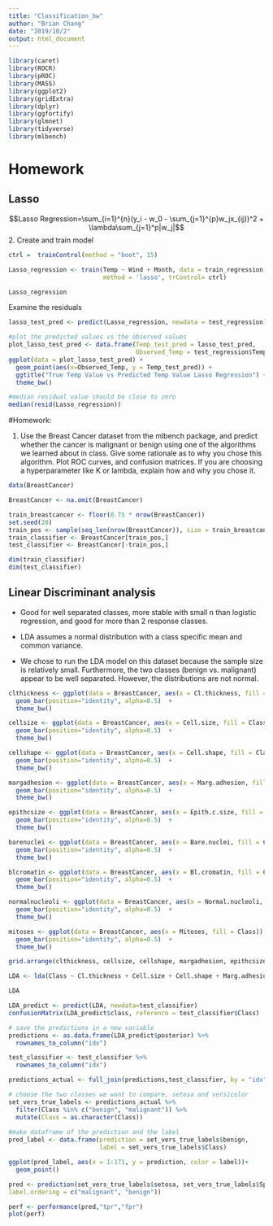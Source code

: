 ```yaml
---
title: "Classification_hw"
author: "Brian Chang"
date: "2019/10/2"
output: html_document
---
```


```r
library(caret)
library(ROCR)
library(pROC)
library(MASS)
library(ggplot2)
library(gridExtra)
library(dplyr)
library(ggfortify)
library(glmnet)
library(tidyverse)
library(mlbench)
```

# Homework

## Lasso

$$Lasso Regression=\sum_{i=1}^{n}(y_i - w_0 - \sum_{j=1}^{p}w_jx_{ij})^2 + \lambda\sum_{j=1}^p|w_j|$$
2. Create and train model 
```r
ctrl =  trainControl(method = "boot", 15)

Lasso_regression <- train(Temp ~ Wind + Month, data = train_regression,
                          method = 'lasso', trControl= ctrl) 
```

```r
Lasso_regression
```

Examine the residuals 
```r

lasso_test_pred <- predict(Lasso_regression, newdata = test_regression)

#plot the predicted values vs the observed values
plot_lasso_test_pred <- data.frame(Temp_test_pred = lasso_test_pred, 
                                   Observed_Temp = test_regression$Temp)
ggplot(data = plot_lasso_test_pred) +
  geom_point(aes(x=Observed_Temp, y = Temp_test_pred)) + 
  ggtitle("True Temp Value vs Predicted Temp Value Lasso Regression") +
  theme_bw()

#median residual value should be close to zero
median(resid(Lasso_regression))
```


#Homework:

1. Use the Breast Cancer dataset from the mlbench package, and predict whether the cancer is malignant or benign using one of the algorithms we learned about in class. Give some rationale as to why you chose this algorithm. Plot ROC curves, and confusion matrices. If you are choosing a hyperparameter like K or lambda, explain how and why you chose it. 

```r
data(BreastCancer)

BreastCancer <- na.omit(BreastCancer)

train_breastcancer <- floor(0.75 * nrow(BreastCancer))
set.seed(20)
train_pos <- sample(seq_len(nrow(BreastCancer)), size = train_breastcancer)
train_classifier <- BreastCancer[train_pos,]
test_classifier <- BreastCancer[-train_pos,]

dim(train_classifier)
dim(test_classifier)
```


## Linear Discriminant analysis

* Good for well separated classes, more stable with small n than logistic regression, and good for more than 2 response classes. 
* LDA assumes a normal distribution with a class specific mean and common variance. 

* We chose to run the LDA model on this dataset because the sample size is relatively small. Furthermore, the two classes (benign vs. malignant) appear to be well separated. However, the distributions are not normal.


```r
clthickness <- ggplot(data = BreastCancer, aes(x = Cl.thickness, fill = Class)) + 
  geom_bar(position="identity", alpha=0.5)  +
  theme_bw()

cellsize <- ggplot(data = BreastCancer, aes(x = Cell.size, fill = Class)) + 
  geom_bar(position="identity", alpha=0.5)  +
  theme_bw()

cellshape <- ggplot(data = BreastCancer, aes(x = Cell.shape, fill = Class)) + 
  geom_bar(position="identity", alpha=0.5)  +
  theme_bw()

margadhesion <- ggplot(data = BreastCancer, aes(x = Marg.adhesion, fill = Class)) + 
  geom_bar(position="identity", alpha=0.5)  +
  theme_bw()

epithcsize <- ggplot(data = BreastCancer, aes(x = Epith.c.size, fill = Class)) + 
  geom_bar(position="identity", alpha=0.5)  +
  theme_bw()

barenuclei <- ggplot(data = BreastCancer, aes(x = Bare.nuclei, fill = Class)) + 
  geom_bar(position="identity", alpha=0.5)  +
  theme_bw()

blcromatin <- ggplot(data = BreastCancer, aes(x = Bl.cromatin, fill = Class)) + 
  geom_bar(position="identity", alpha=0.5)  +
  theme_bw()

normalnucleoli <- ggplot(data = BreastCancer, aes(x = Normal.nucleoli, fill = Class)) + 
  geom_bar(position="identity", alpha=0.5)  +
  theme_bw()

mitoses <- ggplot(data = BreastCancer, aes(x = Mitoses, fill = Class)) + 
  geom_bar(position="identity", alpha=0.5)  +
  theme_bw()

grid.arrange(clthickness, cellsize, cellshape, margadhesion, epithcsize, barenuclei, blcromatin, normalnucleoli, mitoses)

```

 
```r
LDA <- lda(Class ~ Cl.thickness + Cell.size + Cell.shape + Marg.adhesion + Epith.c.size + Bare.nuclei + Bl.cromatin + Normal.nucleoli + Mitoses, data= train_classifier, cv= T)
```


```r
LDA
```


```r
LDA_predict <- predict(LDA, newdata=test_classifier)
confusionMatrix(LDA_predict$class, reference = test_classifier$Class)
```

```r
# save the predictions in a new variable
predictions <- as.data.frame(LDA_predict$posterior) %>% 
  rownames_to_column("idx")

test_classifier <- test_classifier %>% 
  rownames_to_column("idx")

predictions_actual <- full_join(predictions,test_classifier, by = "idx" )

# choose the two classes we want to compare, setosa and versicolor
set_vers_true_labels <- predictions_actual %>% 
  filter(Class %in% c("benign", "malignant")) %>% 
  mutate(Class = as.character(Class)) 
  
#make dataframe of the prediction and the label
pred_label <- data.frame(prediction = set_vers_true_labels$benign,
                         label = set_vers_true_labels$Class)

ggplot(pred_label, aes(x = 1:171, y = prediction, color = label))+
  geom_point()

pred <- prediction(set_vers_true_labels$setosa, set_vers_true_labels$Species, 
label.ordering = c("malignant", "benign")) 

perf <- performance(pred,"tpr","fpr")
plot(perf)
```




